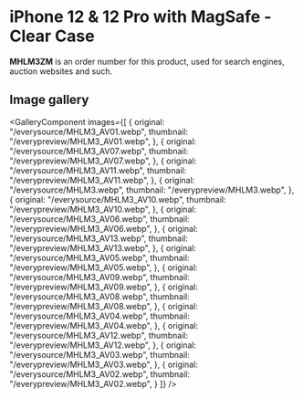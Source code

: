 
# iPhone 12 & 12 Pro  with MagSafe - Clear Case

<Callout type='info' emoji='👉🏻'>**MHLM3ZM** is an order number for this product, used for search engines, auction websites and such.</Callout>

## Image gallery

<GalleryComponent
    images={[
      {
        original: "/everysource/MHLM3_AV01.webp",
        thumbnail: "/everypreview/MHLM3_AV01.webp",
      },
      {
        original: "/everysource/MHLM3_AV07.webp",
        thumbnail: "/everypreview/MHLM3_AV07.webp",
      },
      {
        original: "/everysource/MHLM3_AV11.webp",
        thumbnail: "/everypreview/MHLM3_AV11.webp",
      },
      {
        original: "/everysource/MHLM3.webp",
        thumbnail: "/everypreview/MHLM3.webp",
      },
      {
        original: "/everysource/MHLM3_AV10.webp",
        thumbnail: "/everypreview/MHLM3_AV10.webp",
      },
      {
        original: "/everysource/MHLM3_AV06.webp",
        thumbnail: "/everypreview/MHLM3_AV06.webp",
      },
      {
        original: "/everysource/MHLM3_AV13.webp",
        thumbnail: "/everypreview/MHLM3_AV13.webp",
      },
      {
        original: "/everysource/MHLM3_AV05.webp",
        thumbnail: "/everypreview/MHLM3_AV05.webp",
      },
      {
        original: "/everysource/MHLM3_AV09.webp",
        thumbnail: "/everypreview/MHLM3_AV09.webp",
      },
      {
        original: "/everysource/MHLM3_AV08.webp",
        thumbnail: "/everypreview/MHLM3_AV08.webp",
      },
      {
        original: "/everysource/MHLM3_AV04.webp",
        thumbnail: "/everypreview/MHLM3_AV04.webp",
      },
      {
        original: "/everysource/MHLM3_AV12.webp",
        thumbnail: "/everypreview/MHLM3_AV12.webp",
      },
      {
        original: "/everysource/MHLM3_AV03.webp",
        thumbnail: "/everypreview/MHLM3_AV03.webp",
      },
      {
        original: "/everysource/MHLM3_AV02.webp",
        thumbnail: "/everypreview/MHLM3_AV02.webp",
      }
    ]}
  />
